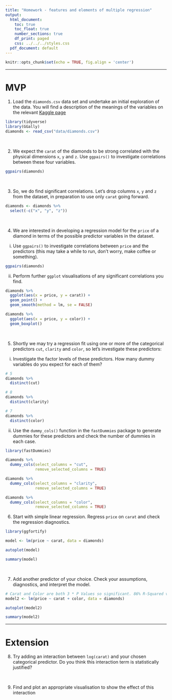 ```yaml
---
title: "Homework - features and elements of multiple regression"
output:
  html_document:
    toc: true
    toc_float: true
    number_sections: true
    df_print: paged
    css: ../../../styles.css
  pdf_document: default
---
```


```r
knitr::opts_chunk$set(echo = TRUE, fig.align = 'center')
```

<hr>

# MVP

1. Load the `diamonds.csv` data set and undertake an initial exploration of the data. You will find a description of the meanings of the variables on the relevant [Kaggle page](https://www.kaggle.com/shivam2503/diamonds/)

```r
library(tidyverse)
library(GGally)
diamonds <- read_csv("data/diamonds.csv")
```


<br>

2. We expect the `carat` of the diamonds to be strong correlated with the physical dimensions `x`, `y` and `z`. Use `ggpairs()` to investigate correlations between these four variables.

```r
ggpairs(diamonds)
```


<br>

3. So, we do find significant correlations. Let's drop columns `x`, `y` and `z` from the dataset, in preparation to use only `carat` going forward.

```r
diamonds <- diamonds %>% 
  select(-c("x", "y", "z"))
```


<br>

4. We are interested in developing a regression model for the `price` of a diamond in terms of the possible predictor variables in the dataset. 

  i. Use `ggpairs()` to investigate correlations between `price` and the predictors (this may take a while to run, don't worry, make coffee or something).
  
```r
ggpairs(diamonds)
```
  

  ii. Perform further `ggplot` visualisations of any significant correlations you find.
  
```r
diamonds %>% 
  ggplot(aes(x = price, y = carat)) +
  geom_point() +
  geom_smooth(method = lm, se = FALSE)

diamonds %>% 
  ggplot(aes(x = price, y = color)) +
  geom_boxplot()
```


  
<br>

5. Shortly we may try a regression fit using one or more of the categorical predictors `cut`, `clarity` and `color`, so let's investigate these predictors: 

  i. Investigate the factor levels of these predictors. How many dummy variables do you expect for each of them?
  
```r
# 5
diamonds %>% 
  distinct(cut)
```
  
```r
# 8
diamonds %>% 
  distinct(clarity)
```

```r
# 7 
diamonds %>% 
  distinct(color)
```


  ii. Use the `dummy_cols()` function in the `fastDummies` package to generate dummies for these predictors and check the number of dummies in each case.

```r
library(fastDummies)

diamonds %>%  
  dummy_cols(select_columns = "cut",
             remove_selected_columns = TRUE)

diamonds %>%  
  dummy_cols(select_columns = "clarity",
             remove_selected_columns = TRUE)

diamonds %>%  
  dummy_cols(select_columns = "color",
             remove_selected_columns = TRUE)
```

    
6. Start with simple linear regression. Regress `price` on `carat` and check the regression diagnostics.

```r
library(ggfortify)

model <- lm(price ~ carat, data = diamonds)

autoplot(model)

summary(model)
```


<br>


7. Add another predictor of your choice. Check your assumptions, diagnostics, and interpret the model.

```r
# Carat and Color are both 3 * P Values so significant. 86% R-Squared value so high.
model2 <- lm(price ~ carat + color, data = diamonds)

autoplot(model2)

summary(model2)
```

    
<hr>


# Extension
    
8. Try adding an interaction between `log(carat)` and your chosen categorical predictor. Do you think this interaction term is statistically justified?

<br>

9. Find and plot an appropriate visualisation to show the effect of this interaction
    